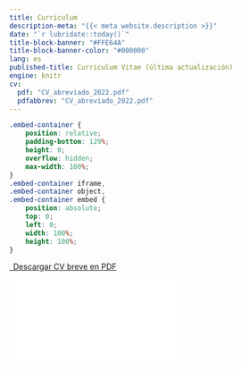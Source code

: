 ```yaml
---
title: Curriculum
description-meta: "{{< meta website.description >}}"
date: "`r lubridate::today()`"
title-block-banner: "#FFE64A"
title-block-banner-color: "#000000"
lang: es
published-title: Curriculum Vitae (última actualización)
engine: knitr 
cv:
  pdf: "CV_abreviado_2022.pdf"
  pdfabbrev: "CV_abreviado_2022.pdf"
---
```


```css
.embed-container {
    position: relative;
    padding-bottom: 129%;
    height: 0;
    overflow: hidden;
    max-width: 100%;
}
.embed-container iframe,
.embed-container object,
.embed-container embed {
    position: absolute;
    top: 0;
    left: 0;
    width: 100%;
    height: 100%;
}
```

```{=html}
<p class="text-center">
  <a class="btn btn-primary btn-lg cv-download" href="`r rmarkdown::metadata$cv$pdf`" target="_blank">
    <i class="fa-solid fa-file-arrow-down"></i>&ensp;Descargar CV breve en PDF
  </a>
</p>
<div class="embed-container">
  <iframe src="`r rmarkdown::metadata$cv$pdfabbrev`" style="border: 0.5px"></iframe>
</div>
```